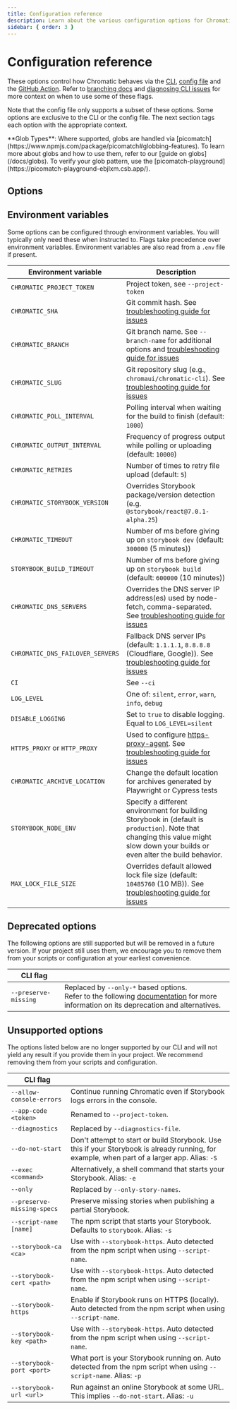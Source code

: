 ```yaml
---
title: Configuration reference
description: Learn about the various configuration options for Chromatic
sidebar: { order: 3 }
---
```



# Configuration reference

These options control how Chromatic behaves via the [CLI](/docs/cli), [config file](/docs/cli#chromatic-config-file) and the [GitHub Action](/docs/github-actions). Refer to [branching docs](/docs/branching-and-baselines) and [diagnosing CLI issues](/docs/cli#flags-to-help-diagnose-build-issues-with-the-cli) for more context on when to use some of these flags.

Note that the config file only supports a subset of these options. Some options are exclusive to the CLI or the config file. The next section tags each option with the appropriate context.

<div class="aside">
  **Glob Types**: Where supported, globs are handled via
  [picomatch](https://www.npmjs.com/package/picomatch#globbing-features). To
  learn more about globs and how to use them, refer to our [guide on
  globs](/docs/globs). To verify your glob pattern, use the
  [picomatch-playground](https://picomatch-playground-ebjlxm.csb.app/).
</div>

## Options

<ConfigurationOptions />

## Environment variables

Some options can be configured through environment variables. You will typically only need these when instructed to. Flags take precedence over environment variables. Environment variables are also read from a `.env` file if present.

| Environment variable             | Description                                                                                                                                                                      |
| -------------------------------- | -------------------------------------------------------------------------------------------------------------------------------------------------------------------------------- |
| `CHROMATIC_PROJECT_TOKEN`        | Project token, see `--project-token`                                                                                                                                             |
| `CHROMATIC_SHA`                  | Git commit hash. See [troubleshooting guide for issues](/docs/cli#chromatic-git-options)                                                                                         |
| `CHROMATIC_BRANCH`               | Git branch name. See `--branch-name` for additional options and [troubleshooting guide for issues](/docs/cli#chromatic-git-options)                                              |
| `CHROMATIC_SLUG`                 | Git repository slug (e.g., `chromaui/chromatic-cli`). See [troubleshooting guide for issues](/docs/cli#chromatic-git-options)                                                    |
| `CHROMATIC_POLL_INTERVAL`        | Polling interval when waiting for the build to finish (default: `1000`)                                                                                                          |
| `CHROMATIC_OUTPUT_INTERVAL`      | Frequency of progress output while polling or uploading (default: `10000`)                                                                                                       |
| `CHROMATIC_RETRIES`              | Number of times to retry file upload (default: `5`)                                                                                                                              |
| `CHROMATIC_STORYBOOK_VERSION`    | Overrides Storybook package/version detection (e.g. `@storybook/react@7.0.1-alpha.25`)                                                                                           |
| `CHROMATIC_TIMEOUT`              | Number of ms before giving up on `storybook dev` (default: `300000` (5 minutes))                                                                                                 |
| `STORYBOOK_BUILD_TIMEOUT`        | Number of ms before giving up on `storybook build` (default: `600000` (10 minutes))                                                                                              |
| `CHROMATIC_DNS_SERVERS`          | Overrides the DNS server IP address(es) used by node-fetch, comma-separated. See [troubleshooting guide for issues](/docs/cli#chromatic-dns-options)                             |
| `CHROMATIC_DNS_FAILOVER_SERVERS` | Fallback DNS server IPs (default: `1.1.1.1`, `8.8.8.8` (Cloudflare, Google)). See [troubleshooting guide for issues](/docs/cli#chromatic-dns-options)                            |
| `CI`                             | See `--ci`                                                                                                                                                                       |
| `LOG_LEVEL`                      | One of: `silent`, `error`, `warn`, `info`, `debug`                                                                                                                               |
| `DISABLE_LOGGING`                | Set to `true` to disable logging. Equal to `LOG_LEVEL=silent`                                                                                                                    |
| `HTTPS_PROXY` or `HTTP_PROXY`    | Used to configure [https-proxy-agent]. See [troubleshooting guide for issues](/docs/cli#chromatic-dns-options)                                                                   |
| `CHROMATIC_ARCHIVE_LOCATION`     | Change the default location for archives generated by Playwright or Cypress tests                                                                                                |
| `STORYBOOK_NODE_ENV`             | Specify a different environment for building Storybook in (default is `production`). Note that changing this value might slow down your builds or even alter the build behavior. |
| `MAX_LOCK_FILE_SIZE`             | Overrides default allowed lock file size (default: `10485760` (10 MB)). See [troubleshooting guide for issues](/docs/turbosnap/troubleshooting/)                                 |

## Deprecated options

The following options are still supported but will be removed in a future version. If your project still uses them, we encourage you to remove them from your scripts or configuration at your earliest convenience.

| CLI flag             |                                                                                                                                                                               |
| -------------------- | ----------------------------------------------------------------------------------------------------------------------------------------------------------------------------- |
| `--preserve-missing` | Replaced by `--only-*` based options.<br/>Refer to the following [documentation](/docs/sunsetting-preserve-missing) for more information on its deprecation and alternatives. |

## Unsupported options

The options listed below are no longer supported by our CLI and will not yield any result if you provide them in your project. We recommend removing them from your scripts and configuration.

| CLI flag                   |                                                                                                                                               |
| -------------------------- | --------------------------------------------------------------------------------------------------------------------------------------------- |
| `--allow-console-errors`   | Continue running Chromatic even if Storybook logs errors in the console.                                                                      |
| `--app-code <token>`       | Renamed to `--project-token`.                                                                                                                 |
| `--diagnostics`            | Replaced by `--diagnostics-file`.                                                                                                             |
| `--do-not-start`           | Don't attempt to start or build Storybook. Use this if your Storybook is already running, for example, when part of a larger app. Alias: `-S` |
| `--exec <command>`         | Alternatively, a shell command that starts your Storybook. Alias: `-e`                                                                        |
| `--only`                   | Replaced by `--only-story-names`.                                                                                                             |
| `--preserve-missing-specs` | Preserve missing stories when publishing a partial Storybook.                                                                                 |
| `--script-name [name]`     | The npm script that starts your Storybook. Defaults to `storybook`. Alias: `-s`                                                               |
| `--storybook-ca <ca>`      | Use with `--storybook-https`. Auto detected from the npm script when using `--script-name`.                                                   |
| `--storybook-cert <path>`  | Use with `--storybook-https`. Auto detected from the npm script when using `--script-name`.                                                   |
| `--storybook-https`        | Enable if Storybook runs on HTTPS (locally). Auto detected from the npm script when using `--script-name`.                                    |
| `--storybook-key <path>`   | Use with `--storybook-https`. Auto detected from the npm script when using `--script-name`.                                                   |
| `--storybook-port <port>`  | What port is your Storybook running on. Auto detected from the npm script when using `--script-name`. Alias: `-p`                             |
| `--storybook-url <url>`    | Run against an online Storybook at some URL. This implies `--do-not-start`. Alias: `-u`                                                       |

[https-proxy-agent]: https://www.npmjs.com/package/https-proxy-agent
